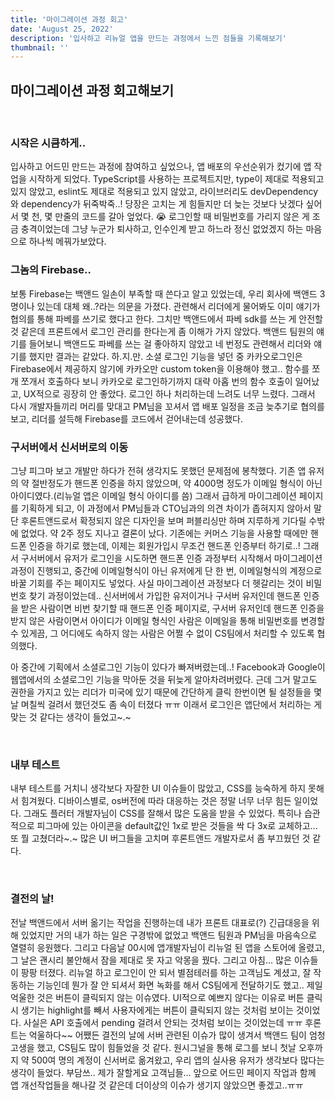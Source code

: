 ```yaml
---
title: '마이그레이션 과정 회고'
date: 'August 25, 2022'
description: '입사하고 리뉴얼 앱을 만드는 과정에서 느낀 점들을 기록해보기'
thumbnail: ''
---
```


<div className='lg'>

  ## 마이그레이션 과정 회고해보기

  <br />

  ### 시작은 시큼하게..

  입사하고 어드민 만드는 과정에 참여하고 싶었으나, 앱 배포의 우선순위가 컸기에 앱 작업을 시작하게 되었다.
  TypeScript를 사용하는 프로젝트지만, type이 제대로 적용되고 있지 않았고, eslint도 제대로 적용되고 있지 않았고, 라이브러리도 devDependency와 dependency가 뒤죽박죽..!
  당장은 고치는 게 힘들지만 더 늦는 것보다 낫겠다 싶어서 몇 천, 몇 만줄의 코드를 갈아 엎었다. 😭
  로그인할 때 비밀번호를 가리지 않은 게 조금 충격이었는데 그냥 누군가 퇴사하고, 인수인계 받고 하느라 정신 없었겠지 하는 마음으로 하나씩 메꿔가보았다.
  <br />

  ### 그놈의 Firebase..

  보통 Firebase는 백앤드 일손이 부족할 때 쓴다고 알고 있었는데, 우리 회사에 백앤드 3명이나 있는데 대체 왜..?라는 의문을 가졌다.
  관련해서 리더에게 물어봐도 이미 얘기가 협의를 통해 파베를 쓰기로 했다고 한다.
  그치만 백앤드에서 파베 sdk를 쓰는 게 안전할 것 같은데 프론트에서 로그인 관리를 한다는게 좀 이해가 가지 않았다.
  백앤드 팀원의 얘기를 들어보니 백앤드도 파베를 쓰는 걸 좋아하지 않았고 네 번정도 관련해서 리더와 얘기를 했지만 결과는 같았다.
  하.지.만. 소셜 로그인 기능을 넣던 중 카카오로그인은 Firebase에서 제공하지 않기에 카카오만 custom token을 이용해야 했고..
  함수를 쪼개 쪼개서 호출하다 보니 카카오로 로그인하기까지 대략 아홉 번의 함수 호출이 일어났고, UX적으로 굉장히 안 좋았다. 로그인 하나 처리하는데 느려도 너무 느렸다.
  그래서 다시 개발자들끼리 머리를 맞대고 PM님을 꼬셔서 앱 배포 일정을 조금 늦추기로 협의를 보고, 리더를 설득해 Firebase를 코드에서 걷어내는데 성공했다.
  <br />

  ### 구서버에서 신서버로의 이동

  그냥 피그마 보고 개발만 하다가 전혀 생각지도 못했던 문제점에 봉착했다. 기존 앱 유저의 약 절반정도가 핸드폰 인증을 하지 않았으며, 약 4000명 정도가 이메일 형식이 아닌 아이디였다.(리뉴얼 앱은 이메일 형식 아이디를 씀)
  그래서 급하게 마이그레이션 페이지를 기획하게 되고, 이 과정에서 PM님들과 CTO님과의 의견 차이가 좁혀지지 않아서 말단 후론트앤드로서 확정되지 않은 디자인을 보며 퍼블리싱만 하며 지루하게 기다릴 수밖에 없었다.
  약 2주 정도 지나고 결론이 났다. 기존에는 커머스 기능을 사용할 때에만 핸드폰 인증을 하기로 했는데, 이제는 회원가입시 무조건 핸드폰 인증부터 하기로..!
  그래서 구서버에서 유저가 로그인을 시도하면 핸드폰 인증 과정부터 시작해서 마이그레이션 과정이 진행되고, 중간에 이메일형식이 아닌 유저에게 단 한 번, 이메일형식의 계정으로 바꿀 기회를 주는 페이지도 넣었다.
  사실 마이그레이션 과정보다 더 헷갈리는 것이 비밀번호 찾기 과정이었는데..
  신서버에서 가입한 유저이거나 구서버 유저인데 핸드폰 인증을 받은 사람이면 비번 찾기할 때 핸드폰 인증 페이지로, 구서버 유저인데 핸드폰 인증을 받지 않은 사람이면서 아이디가 이메일 형식인 사람은 이메일을 통해 비밀번호를 변경할 수 있게끔, 그 어디에도 속하지 않는 사람은 어쩔 수 없이 CS팀에서 처리할 수 있도록 협의했다.

  아 중간에 기획에서 소셜로그인 기능이 있다가 빠져버렸는데..! Facebook과 Google이 웹앱에서의 소셜로그인 기능을 막아둔 것을 뒤늦게 알아차려버렸다. 근데 그거 말고도 권한을 가지고 있는 리더가 미국에 있기 때문에 간단하게 클릭 한번이면 될 설정들을 몇 날 며칠씩 걸려서 했던것도 좀 속이 터졌다 ㅠㅠ 
  이래서 로그인은 앱단에서 처리하는 게 맞는 것 같다는 생각이 들었고~.~

  <br />

  ### 내부 테스트

  내부 테스트를 거치니 생각보다 자잘한 UI 이슈들이 많았고, CSS를 능숙하게 하지 못해서 힘겨웠다. 디바이스별로, os버전에 따라 대응하는 것은 정말 너무 너무 힘든 일이었다. 그래도 플러터 개발자님이 CSS를 잘해서 많은 도움을 받을 수 있었다.
  특히나 습관적으로 피그마에 있는 아이콘을 default값인 1x로 받은 것들을 싹 다 3x로 교체하고... 또 뭘 고쳤더라~.~ 많은 UI 버그들을 고치며 후론트앤드 개발자로서 좀 부끄웠던 것 같다. 

  <br />

  ### 결전의 날!

  전날 백앤드에서 서버 옮기는 작업을 진행하는데 내가 프론트 대표로(?) 긴급대응을 위해 있었지만 거의 내가 하는 일은 구경밖에 없었고 백앤드 팀원과 PM님을 마음속으로 열렬히 응원했다.
  그리고 다음날 00시에 앱개발자님이 리뉴얼 된 앱을 스토어에 올렸고, 그 날은 괜시리 불안해서 잠을 제대로 못 자고 악몽을 꿨다. 그리고 아침... 많은 이슈들이 팡팡 터졌다.
  리뉴얼 하고 로그인이 안 되서 별점테러를 하는 고객님도 계셨고, 잘 작동하는 기능인데 뭔가 잘 안 되셔서 화면 녹화를 해서 CS팀에게 전달하기도 했고..
  제일 억울한 것은 버튼이 클릭되지 않는 이슈였다. UI적으로 예쁘지 않다는 이유로 버튼 클릭시 생기는 highlight를 빼서 사용자에게는 버튼이 클릭되지 않는 것처럼 보이는 것이었다. 사실은 API 호출에서 pending 걸려서 안되는 것처럼 보이는 것이었는데 ㅠㅠ 후론트는 억울하다~~
  어쨌든 결전의 날에 서버 관련된 이슈가 많이 생겨서 백앤드 팀이 엄청 고생을 했고, CS팀도 많이 힘들었을 것 같다.
  원시그널을 통해 로그를 보니 첫날 오후까지 약 500여 명의 계정이 신서버로 옮겨왔고, 우리 앱의 실사용 유저가 생각보다 많다는 생각이 들었다. 부담쓰.. 제가 잘할게요 고객님들...
  앞으로 어드민 페이지 작업과 함께 앱 개선작업들을 해나갈 것 같은데 더이상의 이슈가 생기지 않았으면 좋겠고..ㅠㅠ 

</div>
